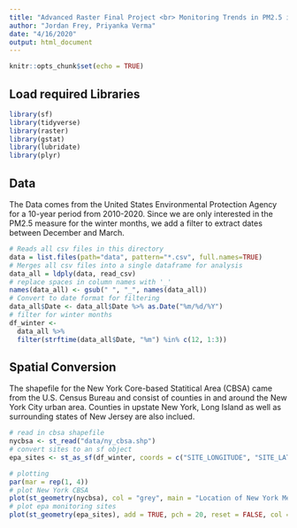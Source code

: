 ```yaml
---
title: "Advanced Raster Final Project <br> Monitoring Trends in PM2.5 in NYC"
author: "Jordan Frey, Priyanka Verma"
date: "4/16/2020"
output: html_document
---
```


```r
knitr::opts_chunk$set(echo = TRUE)
```

## Load required Libraries

```r
library(sf)
library(tidyverse)
library(raster)
library(gstat)
library(lubridate)
library(plyr)
```

## Data
The Data comes from the United States Environmental Protection Agency for a 10-year period from 2010-2020. Since we are only interested in the PM2.5 measure for the winter months, we add a filter to extract dates between December and March. 

```r
# Reads all csv files in this directory
data = list.files(path="data", pattern="*.csv", full.names=TRUE)
# Merges all csv files into a single dataframe for analysis
data_all = ldply(data, read_csv)
# replace spaces in column names with '_'
names(data_all) <- gsub(" ", "_", names(data_all))
# Convert to date format for filtering
data_all$Date <- data_all$Date %>% as.Date("%m/%d/%Y")
# filter for winter months
df_winter <- 
  data_all %>% 
  filter(strftime(data_all$Date, "%m") %in% c(12, 1:3))
```

## Spatial Conversion
The shapefile for the New York Core-based Statitical Area (CBSA) came from the U.S. Census Bureau and consist of counties in and around the New York City urban area. Counties in upstate New York, Long Island as well as surrounding states of New Jersey are also inclued. 
```r
# read in cbsa shapefile
nycbsa <- st_read("data/ny_cbsa.shp")
# convert sites to an sf object
epa_sites <- st_as_sf(df_winter, coords = c("SITE_LONGITUDE", "SITE_LATITUDE"))

# plotting
par(mar = rep(1, 4))
# plot New York CBSA
plot(st_geometry(nycbsa), col = "grey", main = "Location of New York Metropolitan Area Air Pollution Monitoring Sites")
# plot epa monitoring sites 
plot(st_geometry(epa_sites), add = TRUE, pch = 20, reset = FALSE, col = "red")
```



